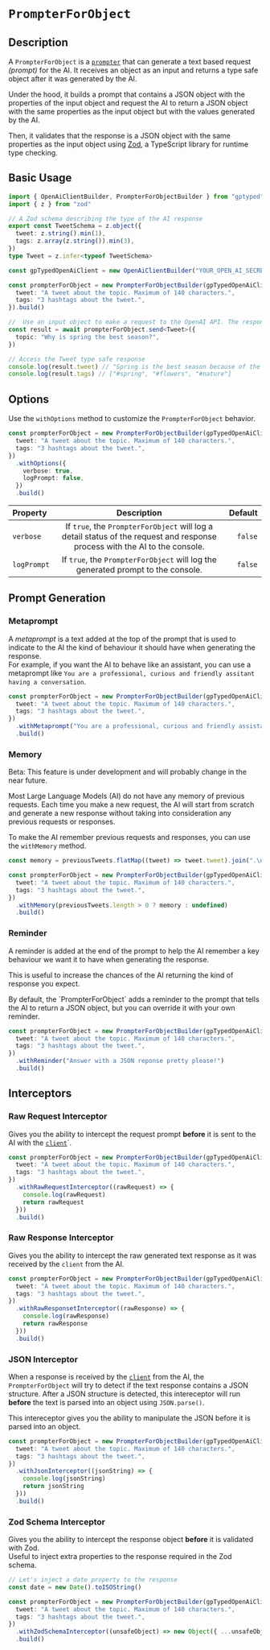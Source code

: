 # `PrompterForObject`

## Description

A `PrompterForObject` is a [`prompter`](/prompters/about-prompters) that can generate a text based request _(prompt)_ for the AI. It receives an object as an input and returns a type safe object after it was generated by the AI.

Under the hood, it builds a prompt that contains a JSON object with the properties of the input object and request the AI to return a JSON object with the same properties as the input object but with the values generated by the AI.

Then, it validates that the response is a JSON object with the same properties as the input object using [Zod](https://github.com/colinhacks/zod), a TypeScript library for runtime type checking.

## Basic Usage

```typescript {13-21} copy
import { OpenAiClientBuilder, PrompterForObjectBuilder } from "gptyped"
import { z } from "zod"

// A Zod schema describing the type of the AI response
export const TweetSchema = z.object({
  tweet: z.string().min(1),
  tags: z.array(z.string()).min(3),
})
type Tweet = z.infer<typeof TweetSchema>

const gpTypedOpenAiClient = new OpenAiClientBuilder("YOUR_OPEN_AI_SECRET_KEY").build()

const prompterForObject = new PrompterForObjectBuilder(gpTypedOpenAiClient, TweetSchema, {
  tweet: "A tweet about the topic. Maximum of 140 characters.",
  tags: "3 hashtags about the tweet.",
}).build()

//  Use an input object to make a request to the OpenAI API. The response will be type safe.
const result = await prompterForObject.send<Tweet>({
  topic: "Why is spring the best season?",
})

// Access the Tweet type safe response
console.log(result.tweet) // "Spring is the best season because of the flowers and nature."
console.log(result.tags) // ["#spring", "#flowers", "#nature"]
```

## Options

Use the `withOptions` method to customize the `PrompterForObject` behavior.

```typescript {5-8} copy
const prompterForObject = new PrompterForObjectBuilder(gpTypedOpenAiClient, TweetSchema, {
  tweet: "A tweet about the topic. Maximum of 140 characters.",
  tags: "3 hashtags about the tweet.",
})
  .withOptions({
    verbose: true,
    logPrompt: false,
  })
  .build()
```

| Property    |                                                         Description                                                         | Default |
| :---------- | :-------------------------------------------------------------------------------------------------------------------------: | ------: |
| `verbose`   | If `true`, the `PrompterForObject` will log a detail status of the request and response process with the AI to the console. | `false` |
| `logPrompt` |                      If `true`, the `PrompterForObject` will log the generated prompt to the console.                       | `false` |

## Prompt Generation

### Metaprompt

A _metaprompt_ is a text added at the top of the prompt that is used to indicate to the AI the kind of behaviour it should have when generating the response.\
For example, if you want the AI to behave like an assistant, you can use a metaprompt like `You are a professional, curious and friendly assitant having a conversation`.

```typescript {5} copy
const prompterForObject = new PrompterForObjectBuilder(gpTypedOpenAiClient, TweetSchema, {
  tweet: "A tweet about the topic. Maximum of 140 characters.",
  tags: "3 hashtags about the tweet.",
})
  .withMetaprompt("You are a professional, curious and friendly assistant having a conversation")
  .build()
```

### Memory


<Callout type="warning">Beta: This feature is under development and will probably change in the near future.</Callout>

Most Large Language Models (AI) do not have any memory of previous requests. Each time you make a new request, the AI will start from scratch and generate a new response without taking into consideration any previous requests or responses.

To make the AI remember previous requests and responses, you can use the `withMemory` method.

```typescript {7} copy
const memory = previousTweets.flatMap((tweet) => tweet.tweet).join(".\n")

const prompterForObject = new PrompterForObjectBuilder(gpTypedOpenAiClient, TweetSchema, {
  tweet: "A tweet about the topic. Maximum of 140 characters.",
  tags: "3 hashtags about the tweet.",
})
  .withMemory(previousTweets.length > 0 ? memory : undefined)
  .build()
```

### Reminder

A reminder is added at the end of the prompt to help the AI remember a key behaviour we want it to have when generating the response.

This is useful to increase the chances of the AI returning the kind of response you expect.

<Callout type="info">
  By default, the `PrompterForObject` adds a reminder to the prompt that tells the AI to return a JSON object, but you
  can override it with your own reminder.
</Callout>

```typescript {5} copy
const prompterForObject = new PrompterForObjectBuilder(gpTypedOpenAiClient, TweetSchema, {
  tweet: "A tweet about the topic. Maximum of 140 characters.",
  tags: "3 hashtags about the tweet.",
})
  .withReminder("Answer with a JSON reponse pretty please!")
  .build()
```

## Interceptors

### Raw Request Interceptor

Gives you the ability to intercept the request prompt **before** it is sent to the AI with the [`client`](/clients/about-clients)`.

```typescript {5-8} copy
const prompterForObject = new PrompterForObjectBuilder(gpTypedOpenAiClient, TweetSchema, {
  tweet: "A tweet about the topic. Maximum of 140 characters.",
  tags: "3 hashtags about the tweet.",
})
  .withRawRequestInterceptor((rawRequest) => {
    console.log(rawRequest)
    return rawRequest
  }))
  .build()
```

### Raw Response Interceptor

Gives you the ability to intercept the raw generated text response as it was received by the `client` from the AI.

```typescript {5-8} copy
const prompterForObject = new PrompterForObjectBuilder(gpTypedOpenAiClient, TweetSchema, {
  tweet: "A tweet about the topic. Maximum of 140 characters.",
  tags: "3 hashtags about the tweet.",
})
  .withRawResponsetInterceptor((rawResponse) => {
    console.log(rawResponse)
    return rawResponse
  }))
  .build()
```

### JSON Interceptor

When a response is received by the [`client`](/clients/about-clients) from the AI, the `PrompterForObject` will try to detect if the text response contains a JSON structure. After a JSON structure is detected, this intereceptor will run **before** the text is parsed into an object using `JSON.parse()`.

This intereceptor gives you the ability to manipulate the JSON before it is parsed into an object.

```typescript {5-8} copy
const prompterForObject = new PrompterForObjectBuilder(gpTypedOpenAiClient, TweetSchema, {
  tweet: "A tweet about the topic. Maximum of 140 characters.",
  tags: "3 hashtags about the tweet.",
})
  .withJsonInterceptor((jsonString) => {
    console.log(jsonString)
    return jsonString
  }))
  .build()
```

### Zod Schema Interceptor

Gives you the ability to intercept the response object **before** it is validated with Zod.\
Useful to inject extra properties to the response required in the Zod schema.

```typescript {8} copy
// Let's inject a date property to the response
const date = new Date().toISOString()

const prompterForObject = new PrompterForObjectBuilder(gpTypedOpenAiClient, TweetSchema, {
  tweet: "A tweet about the topic. Maximum of 140 characters.",
  tags: "3 hashtags about the tweet.",
})
  .withZodSchemaInterceptor((unsafeObject) => new Object({ ...unsafeObject, date: date }))
  .build()
```
